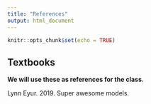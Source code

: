 ```yaml
---
title: "References"
output: html_document
---
```


```r
knitr::opts_chunk$set(echo = TRUE)
```

## Textbooks

**We will use these as references for the class.**

Lynn Eyur. 2019. Super awesome models.